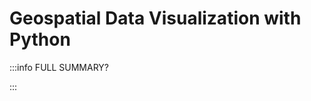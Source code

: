 # Geospatial Data Visualization with Python


<DocCardList />

:::info FULL SUMMARY?

<QuestButton
  text="Go To Campaign Page"
  link="https://app.stackup.dev/campaign_page/geospatial-data-visualization-with-python"
/>

:::
